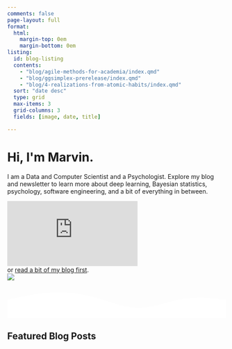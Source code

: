 ```yaml
---
comments: false
page-layout: full
format:
  html: 
    margin-top: 0em
    margin-bottom: 0em
listing:
  id: blog-listing
  contents:     
    - "blog/agile-methods-for-academia/index.qmd"
    - "blog/ggsimplex-prerelease/index.qmd"
    - "blog/4-realizations-from-atomic-habits/index.qmd"
  sort: "date desc"
  type: grid
  max-items: 3
  grid-columns: 3
  fields: [image, date, title]

---
```


::: {.column-screen}
```{=html}
<link rel="stylesheet" href="html/landing_page_styles.css">

<div class="gradient_bg">
    <div class="hero section_padding">
        <div class="hero_content">
            <h1>Hi, I'm <span class="gradient_text">Marvin</span>.</h1>
            <p>I am a Data and Computer Scientist and a Psychologist.
                Explore my blog and newsletter to learn more about deep learning, Bayesian statistics, psychology, software engineering, and a bit of everything in between. </p>

            <div class="hero_content_input">
                <iframe src="https://embeds.beehiiv.com/c7111066-479b-43db-ad92-8d703fe96bf0?slim=true" data-test-id="beehiiv-embed" frameborder="0" scrolling="no"></iframe>
            </div>
            <div class="hero_content_below_button">
                <span>or <a href="blog/index.html" style="text-decoration: underline">read a bit of my blog first</a>.</span>
            </div>

        </div>
        <div class="hero_image">
            <img src="/img/marvin_foto_hex.png"/>
        </div>
        <div id="dot_container">
        </div>
    </div>
    <svg id="bottom_wave" xmlns="http://www.w3.org/2000/svg" viewBox="0 0 1440 250">
        <path
                fill="#fff"
                fill-opacity="1"
                d="M0,128L48,117.3C96,107,192,85,288,80C384,75,480,85,576,112C672,139,768,181,864,181.3C960,181,1056,139,1152,122.7C1248,107,1344,117,1392,122.7L1440,128L1440,320L1392,320C1344,320,1248,320,1152,320C1056,320,960,320,864,320C768,320,672,320,576,320C480,320,384,320,288,320C192,320,96,320,48,320L0,320Z"
        ></path>
    </svg>
</div>


<script src="html/jquery.min.js"></script>
<script src="html/TweenMax.min.js"></script>
<script src="html/parallax.js"></script>
```

:::




## Featured Blog Posts
:::{#blog-listing}
:::
